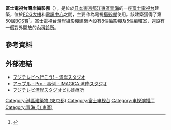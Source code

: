 {{Infobox building
| building_name   = 富士電視台灣岸攝影棚
| native_name         = フジテレビ湾岸スタジオ
| native_name_lang    = ja
| image           = Wangan Studio.jpg
| image_size      = 250px
| caption         = 富士電視台灣岸攝影棚
| location        = {{JPN}} 〒135-0064<br />[[東京都|東京都]][[江東区|江東区]][[青海_(江東区)|青海]]2丁目3番23号
| coordinates     = {{coord|35|37|13.0|N|139|46|43.5|E|display=inline,title}}
| start_date      = 2005年3月<ref name="nikkei23" />
| completion_date = 2007年3月<ref name="nikkei23" />
| demolition_date = 
| building_type   = [[攝影棚|攝影棚]]
| architectural_style = [[玻璃帷幕|玻璃帷幕]]、[[鋼結構|鋼結構]]、[[鋼筋混凝土|鋼筋混凝土]]<ref name="nikkei23" />
| roof            = 64.522米<ref name="nikkei23" />
| floor_count     = 11（地下1層、地上7層、塔樓3層）<ref name="nikkei23" />
| room_count      = 
| unit_count      = 
| elevator_count  = 
| cost            = 
| grounds_area    = 19,379.41 平方米<ref name="nikkei23" />
| floor_area      = 57,905.27 平方米<ref name="nikkei23" />
| architect       = [[鹿島建設|鹿島建設]]<br />{{lang|ja|サウンズ建築設計事務所}}・{{lang|ja|ランドスケープデザイン}}（設計協助者）<ref name="nikkei23">『日経アーキテクチュア』2008年2月25日号 p.23</ref>
| engineer        = 
| contractor      = [[鹿島建設|鹿島建設]]<ref name="nikkei23" />
| developer       = 
| owner           = [[富士電視台|富士電視台]]
| management      = 
| references      = 
}}
'''富士電視台灣岸攝影棚'''（{{jpn|j=フジテレビ湾岸スタジオ|kn=フジテレビわんがんスタジオ|rm=Fuji Terebi Wangan Sutajio|f=y}}），是位於[[日本|日本]][[東京都|東京都]][[江東區_(東京都)|江東區]][[青海_(江東區)|青海]]的一座[[富士電視台|富士電視台]]建築，位於[[FCG大樓|FCG大樓]]和[[電訊中心|電訊中心]]之間，主要作為電視[[攝影棚|攝影棚]]使用。該建築獲得了第50屆[[BCS賞|BCS賞]]<ref>{{cite press|title=第50回受賞作品（2009年）フジテレビ　湾岸スタジオ|author=|agency=|publisher=一般社団法人日本建築業連合会|date=|url=https://www.nikkenren.com/kenchiku/bcs/detail.html?r=2009&ci=795|accessdate=2019-11-28|archive-date=2020-09-02|archive-url=https://web.archive.org/web/20200902022803/https://www.nikkenren.com/kenchiku/bcs/detail.html?r=2009&ci=795|dead-url=no}}</ref>。富士電視台灣岸攝影棚建築內設有8個攝影棚及5個編輯室，還設有一個對外開放的[[內科|內科]][[診所|診所]]。

== 參考資料 ==
{{reflist}}

== 外部連結 ==
* [https://www.fujitv.co.jp/gotofujitv/studio/index.html フジテレビへ行こう! - 湾岸スタジオ] {{Wayback|url=https://www.fujitv.co.jp/gotofujitv/studio/index.html |date=20201101013451 }}
* [http://www.apple.com/jp/pro/profiles/imagica/ アップル - Pro - 事例 - IMAGICA 湾岸スタジオ] {{Wayback|url=http://www.apple.com/jp/pro/profiles/imagica/ |date=20110330053831 }}
* [https://www.fujiwanganshinryo.com/ フジテレビ湾岸スタジオビル診療所] {{Wayback|url=https://www.fujiwanganshinryo.com/ |date=20210117213107 }}

{{富士電視台}}

[[Category:港區建築物_(東京都)|Category:港區建築物 (東京都)]]
[[Category:富士电视台|Category:富士电视台]]
[[Category:电视演播厅|Category:电视演播厅]]
[[Category:青海_(江東區)|Category:青海 (江東區)]]